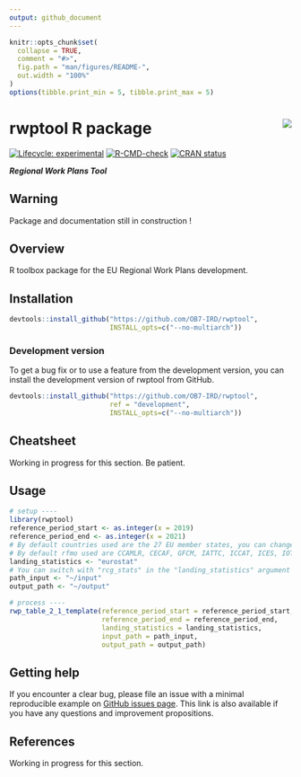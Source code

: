 ```yaml
---
output: github_document
---
```


<!-- README.md is generated from README.Rmd. Please edit that file and click on Knit button at the end. -->

```r
knitr::opts_chunk$set(
  collapse = TRUE,
  comment = "#>",
  fig.path = "man/figures/README-",
  out.width = "100%"
)
options(tibble.print_min = 5, tibble.print_max = 5)
```

# rwptool R package <a href='https://ob7-ird.github.io/rwptool'><img src='man/figures/logo_rwptool.png' align="right" /></a>

<!-- badges: start -->
[![Lifecycle: experimental](https://img.shields.io/badge/lifecycle-experimental-orange.svg)](https://www.tidyverse.org/lifecycle/#experimental)
[![R-CMD-check](https://github.com/OB7-IRD/rwptool/workflows/R-CMD-check/badge.svg)](https://github.com/OB7-IRD/acdc/actions)
[![CRAN status](https://www.r-pkg.org/badges/version/rwptool)](https://CRAN.R-project.org/package=rwptool)
<!-- badges: end -->

***Regional Work Plans Tool***

## Warning
Package and documentation still in construction !

## Overview

R toolbox package for the EU Regional Work Plans development.

## Installation

```r
devtools::install_github("https://github.com/OB7-IRD/rwptool",
                         INSTALL_opts=c("--no-multiarch"))
```

### Development version

To get a bug fix or to use a feature from the development version, you can install the development version of rwptool from GitHub.

```r
devtools::install_github("https://github.com/OB7-IRD/rwptool",
                         ref = "development",
                         INSTALL_opts=c("--no-multiarch"))
```

## Cheatsheet

Working in progress for this section. Be patient.

## Usage

```r
# setup ----
library(rwptool)
reference_period_start <- as.integer(x = 2019)
reference_period_end <- as.integer(x = 2021)
# By default countries used are the 27 EU member states, you can change that through the "eu_countries" argument. 
# By default rfmo used are CCAMLR, CECAF, GFCM, IATTC, ICCAT, ICES, IOTC, NAFO, SEAFO, SPRFMO, WCPFC and WECAFC. You can change that through the "rfmo" argument.
landing_statistics <- "eurostat"
# You can switch with "rcg_stats" in the "landing_statistics" argument to use regional database source.
path_input <- "~/input"
output_path <- "~/output"

# process ----
rwp_table_2_1_template(reference_period_start = reference_period_start,
                       reference_period_end = reference_period_end,
                       landing_statistics = landing_statistics,
                       input_path = path_input,
                       output_path = output_path)
```

## Getting help

If you encounter a clear bug, please file an issue with a minimal reproducible example on [GitHub issues page](https://github.com/OB7-IRD/rwptool/issues). This link is also available if you have any questions and improvement propositions.

## References

Working in progress for this section.
